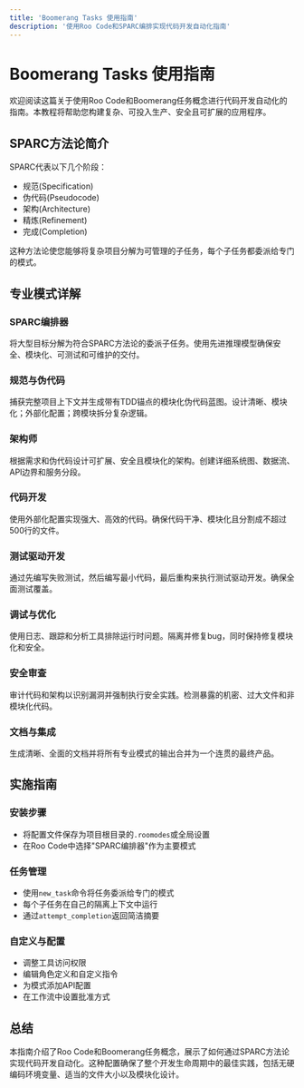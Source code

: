 ```yaml
---
title: 'Boomerang Tasks 使用指南'
description: '使用Roo Code和SPARC编排实现代码开发自动化指南'
---
```


# Boomerang Tasks 使用指南

欢迎阅读这篇关于使用Roo Code和Boomerang任务概念进行代码开发自动化的指南。本教程将帮助您构建复杂、可投入生产、安全且可扩展的应用程序。

## SPARC方法论简介

SPARC代表以下几个阶段：
- 规范(Specification)
- 伪代码(Pseudocode)
- 架构(Architecture)
- 精炼(Refinement)
- 完成(Completion)

这种方法论使您能够将复杂项目分解为可管理的子任务，每个子任务都委派给专门的模式。

## 专业模式详解

### SPARC编排器
将大型目标分解为符合SPARC方法论的委派子任务。使用先进推理模型确保安全、模块化、可测试和可维护的交付。

### 规范与伪代码
捕获完整项目上下文并生成带有TDD锚点的模块化伪代码蓝图。设计清晰、模块化；外部化配置；跨模块拆分复杂逻辑。

### 架构师
根据需求和伪代码设计可扩展、安全且模块化的架构。创建详细系统图、数据流、API边界和服务分段。

### 代码开发
使用外部化配置实现强大、高效的代码。确保代码干净、模块化且分割成不超过500行的文件。

### 测试驱动开发
通过先编写失败测试，然后编写最小代码，最后重构来执行测试驱动开发。确保全面测试覆盖。

### 调试与优化
使用日志、跟踪和分析工具排除运行时问题。隔离并修复bug，同时保持修复模块化和安全。

### 安全审查
审计代码和架构以识别漏洞并强制执行安全实践。检测暴露的机密、过大文件和非模块化代码。

### 文档与集成
生成清晰、全面的文档并将所有专业模式的输出合并为一个连贯的最终产品。

## 实施指南

### 安装步骤
- 将配置文件保存为项目根目录的`.roomodes`或全局设置
- 在Roo Code中选择"SPARC编排器"作为主要模式

### 任务管理
- 使用`new_task`命令将任务委派给专门的模式
- 每个子任务在自己的隔离上下文中运行
- 通过`attempt_completion`返回简洁摘要

### 自定义与配置
- 调整工具访问权限
- 编辑角色定义和自定义指令
- 为模式添加API配置
- 在工作流中设置批准方式

## 总结

本指南介绍了Roo Code和Boomerang任务概念，展示了如何通过SPARC方法论实现代码开发自动化。这种配置确保了整个开发生命周期中的最佳实践，包括无硬编码环境变量、适当的文件大小以及模块化设计。
